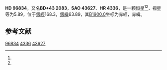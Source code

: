 {{Starbox begin
| name = HD 96834
}}
{{Starbox observe
| epoch = [[J2000.0|J2000.0]]
| constell = {{星座名待查}}<ref name=SIMBAD>{{cite web
 | url=http://simbad.u-strasbg.fr/simbad/sim-id?Ident=HR+4336
 | title=Pulsating variable Star
 | publisher=Centre de Données astronomiques de Strasbourg
 | work=SIMBAD
 | accessdate=2012-07-13
 | archive-date=2016-03-16
 | archive-url=https://web.archive.org/web/20160316185710/http://simbad.u-strasbg.fr/simbad/sim-id?Ident=HR+4336
 | dead-url=no
 }}</ref><ref name=DATA>{{cite web
 | url=http://vizier.u-strasbg.fr/viz-bin/VizieR-5?-out.add=.&-source=5050&-corr=PK=HR&-out.max=9999&HR=4336
 | title=VizieR Detailed Page
 | accessdate=2012-07-13
 | archive-date=2019-02-16
 | archive-url=https://web.archive.org/web/20190216122658/http://vizier.u-strasbg.fr/viz-bin/VizieR-5?-out.add=.&-source=5050&-corr=PK=HR&-out.max=9999&HR=4336
 | dead-url=no
 }}</ref>
| 星官 = 
| ra = {{RA|11|9|38.5}}<ref name=SIMBAD /><ref name=DATA />
| dec = {{DEC|+43|12|27}}<ref name=SIMBAD /><ref name=DATA />
| appmag_v = 5.89<ref name=SIMBAD /><ref name=DATA />
}}
{{Starbox character
| class = M2III<ref name=SIMBAD /><ref name=DATA />
| b-v = 1.57<ref name=SIMBAD /><ref name=DATA />
| u-b = 1.9<ref name=SIMBAD /><ref name=DATA />
| r-i = 0.97E<ref name=SIMBAD /><ref name=DATA />
| variable = 
}}
{{Starbox astrometry
| radial_v = 1.9
| prop_mo_ra = 18
| parallax = 
| p_error = 
}}
{{Starbox catalog
| names =BD+43 2083，[[SAO星表|SAO]] 43627，[[HD星表|HD]] 96834，[[HR星表|HR]] 4336}}
{{Starbox reference |Simbad=HR+4336}}
{{Starbox end}}

'''HD 96834'''，又名'''BD+43 2083'''，'''SAO 43627'''、'''HR 4336'''，是一颗恒星<ref name=SIMBAD /><ref name=DATA />，视星等为5.89，位于[[銀道座標系|銀經]]168.3，[[銀道座標系|銀緯]]63.89，其[[B1900.0|B1900.0]]坐标为赤經{{RA|11|4|2.6}}，赤緯{{DEC|+43|63.89|59}}。

== 参考文献 ==
{{reflist}}

{{star-stub}}

[[Category:HD和HDE天體|96834]]
[[Category:HR天體|4336]]
[[Category:SAO天體|43627]]